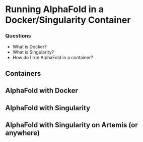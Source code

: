 # Running AlphaFold in a Docker/Singularity Container


<div class="questions">

### Questions

- What is Docker?
- What is Singularity?
- How do I run AlphaFold in a container?
</div>

## Containers

## AlphaFold with Docker

## AlphaFold with Singularity

## AlphaFold with Singularity on Artemis (or anywhere)
